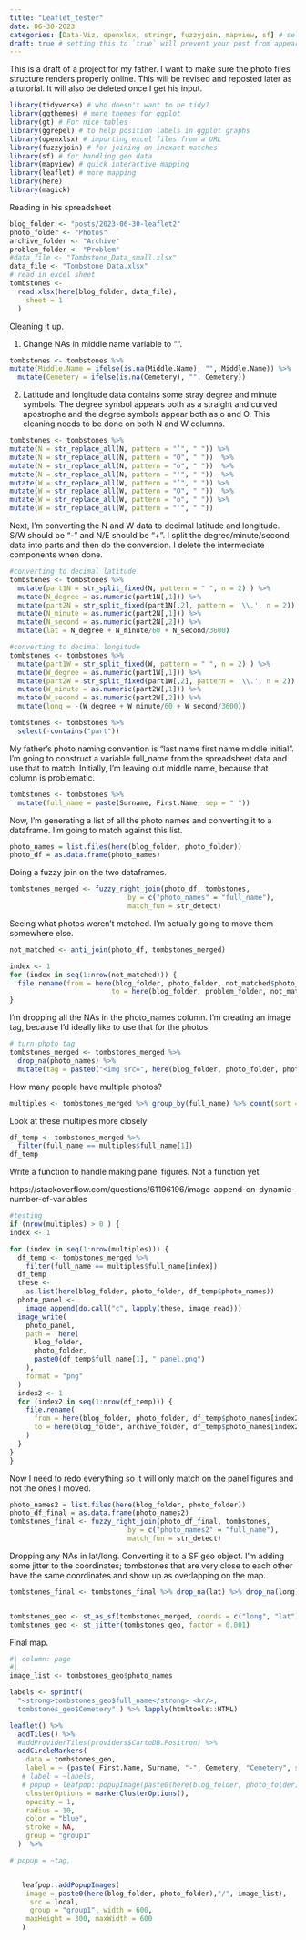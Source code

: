 ```yaml
---
title: "Leaflet_tester"
date: 06-30-2023
categories: [Data-Viz, openxlsx, stringr, fuzzyjoin, mapview, sf] # self-defined categories
draft: true # setting this to `true` will prevent your post from appearing on your listing page until you're ready!
---
```


This is a draft of a project for my father. I want to make sure the photo files structure renders properly online. This will be revised and reposted later as a tutorial. It will also be deleted once I get his input.

```r
library(tidyverse) # who doesn't want to be tidy?
library(ggthemes) # more themes for ggplot
library(gt) # For nice tables
library(ggrepel) # to help position labels in ggplot graphs
library(openxlsx) # importing excel files from a URL
library(fuzzyjoin) # for joining on inexact matches
library(sf) # for handling geo data
library(mapview) # quick interactive mapping
library(leaflet) # more mapping
library(here)
library(magick)

```

Reading in his spreadsheet

```r
blog_folder <- "posts/2023-06-30-leaflet2"
photo_folder <- "Photos"
archive_folder <- "Archive"
problem_folder <- "Problem"
#data_file <- "Tombstone_Data_small.xlsx"
data_file <- "Tombstone Data.xlsx"
# read in excel sheet
tombstones <-
  read.xlsx(here(blog_folder, data_file),
    sheet = 1
  )

```

Cleaning it up.

1.  Change NAs in middle name variable to "".

```r
tombstones <- tombstones %>%
mutate(Middle.Name = ifelse(is.na(Middle.Name), "", Middle.Name)) %>%
  mutate(Cemetery = ifelse(is.na(Cemetery), "", Cemetery))

```

2.  Latitude and longitude data contains some stray degree and minute symbols. The degree symbol appears both as a straight and curved apostrophe and the degree symbols appear both as o and O. This cleaning needs to be done on both N and W columns.

```r

tombstones <- tombstones %>%
mutate(N = str_replace_all(N, pattern = "’", " ")) %>%
mutate(N = str_replace_all(N, pattern = "O", " "))  %>%
mutate(N = str_replace_all(N, pattern = "o", " "))  %>%
mutate(N = str_replace_all(N, pattern = "'", " "))  %>% 
mutate(W = str_replace_all(W, pattern = "’", " ")) %>%
mutate(W = str_replace_all(W, pattern = "O", " "))  %>% 
mutate(W = str_replace_all(W, pattern = "o", " ")) %>%
mutate(W = str_replace_all(W, pattern = "'", " "))  
```

Next, I'm converting the N and W data to decimal latitude and longitude. S/W should be "-" and N/E should be "+". I split the degree/minute/second data into parts and then do the conversion. I delete the intermediate components when done.

```r

#converting to decimal latitude
tombstones <- tombstones %>%
  mutate(part1N = str_split_fixed(N, pattern = " ", n = 2) ) %>%
  mutate(N_degree = as.numeric(part1N[,1])) %>%
  mutate(part2N = str_split_fixed(part1N[,2], pattern = '\\.', n = 2)) %>%
  mutate(N_minute = as.numeric(part2N[,1])) %>%
  mutate(N_second = as.numeric(part2N[,2])) %>%
  mutate(lat = N_degree + N_minute/60 + N_second/3600)

#converting to decimal longitude  
tombstones <- tombstones %>%
  mutate(part1W = str_split_fixed(W, pattern = " ", n = 2) ) %>%
  mutate(W_degree = as.numeric(part1W[,1])) %>%
  mutate(part2W = str_split_fixed(part1W[,2], pattern = '\\.', n = 2)) %>%
  mutate(W_minute = as.numeric(part2W[,1])) %>%
  mutate(W_second = as.numeric(part2W[,2])) %>%
  mutate(long = -(W_degree + W_minute/60 + W_second/3600)) 

tombstones <- tombstones %>%
  select(-contains("part"))


```

My father's photo naming convention is "last name first name middle initial". I'm going to construct a variable full_name from the spreadsheet data and use that to match. Initially, I'm leaving out middle name, because that column is problematic.

```r
tombstones <- tombstones %>%
  mutate(full_name = paste(Surname, First.Name, sep = " "))
```

Now, I'm generating a list of all the photo names and converting it to a dataframe. I'm going to match against this list.

```r
photo_names = list.files(here(blog_folder, photo_folder))
photo_df = as.data.frame(photo_names)


```

Doing a fuzzy join on the two dataframes.

```r
tombstones_merged <- fuzzy_right_join(photo_df, tombstones, 
                             by = c("photo_names" = "full_name"),
                             match_fun = str_detect)

```

Seeing what photos weren't matched. I'm actually going to move them somewhere else.

```r
not_matched <- anti_join(photo_df, tombstones_merged)

index <- 1
for (index in seq(1:nrow(not_matched))) {
  file.rename(from = here(blog_folder, photo_folder, not_matched$photo_names[index]),
                         to = here(blog_folder, problem_folder, not_matched$photo_names[index] ))
}


```

I'm dropping all the NAs in the photo_names column. I'm creating an image tag, because I'd ideally like to use that for the photos.

```r

# turn photo tag
tombstones_merged <- tombstones_merged %>%
  drop_na(photo_names) %>%
  mutate(tag = paste0("<img src=", here(blog_folder, photo_folder, photo_names),">"))

```

How many people have multiple photos?

```r
multiples <- tombstones_merged %>% group_by(full_name) %>% count(sort = TRUE) %>% filter(n > 1)
```

Look at these multiples more closely

```r

df_temp <- tombstones_merged %>%
  filter(full_name == multiples$full_name[1]) 
df_temp

```

Write a function to handle making panel figures. Not a function yet

https://stackoverflow.com/questions/61196196/image-append-on-dynamic-number-of-variables

```r

#testing
if (nrow(multiples) > 0 ) {
index <- 1

for (index in seq(1:nrow(multiples))) {
  df_temp <- tombstones_merged %>%
    filter(full_name == multiples$full_name[index])
  df_temp
  these <-
    as.list(here(blog_folder, photo_folder, df_temp$photo_names))
  photo_panel <-
    image_append(do.call("c", lapply(these, image_read)))
  image_write(
    photo_panel,
    path =  here(
      blog_folder,
      photo_folder,
      paste0(df_temp$full_name[1], "_panel.png")
    ),
    format = "png"
  )
  index2 <- 1
  for (index2 in seq(1:nrow(df_temp))) {
    file.rename(
      from = here(blog_folder, photo_folder, df_temp$photo_names[index2]),
      to = here(blog_folder, archive_folder, df_temp$photo_names[index2])
    )
  }
}
}
```

Now I need to redo everything so it will only match on the panel figures and not the ones I moved.

```r
photo_names2 = list.files(here(blog_folder, photo_folder))
photo_df_final = as.data.frame(photo_names2)
tombstones_final <- fuzzy_right_join(photo_df_final, tombstones, 
                             by = c("photo_names2" = "full_name"),
                             match_fun = str_detect)
```

Dropping any NAs in lat/long. Converting it to a SF geo object. I'm adding some jitter to the coordinates; tombstones that are very close to each other have the same coordinates and show up as overlapping on the map.

```r
tombstones_final <- tombstones_final %>% drop_na(lat) %>% drop_na(long)


tombstones_geo <- st_as_sf(tombstones_merged, coords = c("long", "lat"), crs = 4326)
tombstones_geo <- st_jitter(tombstones_geo, factor = 0.001)


```

Final map.

```r
#| column: page
#| 
image_list <- tombstones_geo$photo_names

labels <- sprintf(
  "<strong>tombstones_geo$full_name</strong> <br/>,
  tombstones_geo$Cemetery" ) %>% lapply(htmltools::HTML)

leaflet() %>%
  addTiles() %>%
  #addProviderTiles(providers$CartoDB.Positron) %>%
  addCircleMarkers(
    data = tombstones_geo,
    label = ~ (paste( First.Name, Surname, "-", Cemetery, "Cemetery", sep = " ")), 
   # label = ~labels,
   # popup = leafpop::popupImage(paste0(here(blog_folder, photo_folder),"/", image_list)),
    clusterOptions = markerClusterOptions(),
    opacity = 1,
    radius = 10,
    color = "blue",
    stroke = NA,
    group = "group1"
  )  %>%

# popup = ~tag,


   leafpop::addPopupImages(
    image = paste0(here(blog_folder, photo_folder),"/", image_list),
     src = local,
     group = "group1", width = 600,
    maxHeight = 300, maxWidth = 600
   )

```
